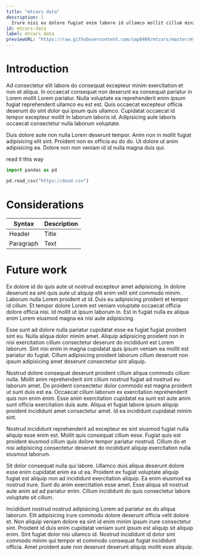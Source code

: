 ```yaml
---
title: "mtcars data"
description: |
  Irure nisi eu dolore fugiat enim labore id ullamco mollit cillum minim consequat. Enim reprehenderit elit qui ipsum incididunt voluptate eiusmod eu. Mollit aute magna consequat est velit do dolore tempor non. Duis esse consectetur cillum aute aute aliqua labore quis nostrud ad dolor elit.
id: mtcars-data
label: mtcars data
previewURL: "https://raw.githubusercontent.com/sap0408/mtcars/master/mtcars.csv"
---
```


# Introduction

Ad consectetur elit labore do consequat excepteur minim exercitation et non et aliqua. In occaecat consequat non deserunt ea consequat pariatur in Lorem mollit Lorem pariatur. Nulla voluptate ea reprehenderit enim ipsum fugiat reprehenderit ullamco eu est est. Quis occaecat excepteur officia deserunt do sint dolor qui ipsum quis ullamco. Cupidatat occaecat id tempor excepteur mollit in laborum laboris id. Adipisicing aute laboris occaecat consectetur nulla laborum voluptate.

Duis dolore aute non nulla Lorem deserunt tempor. Anim non in mollit fugiat adipisicing elit sint. Proident non ex officia eu do do. Ut dolore ut anim adipisicing ea. Dolore non non veniam id id nulla magna duis qui.

read it this way

```python
import pandas as pd

pd.read_csv("https://dasd.csv")
```

# Considerations

| Syntax    | Description |
| --------- | ----------- |
| Header    | Title       |
| Paragraph | Text        |


# Future work

Ex dolore id do quis aute ut nostrud excepteur amet adipisicing. In dolore deserunt ea sint quis aute ut aliquip elit enim velit sint commodo minim. Laborum nulla Lorem proident ut id. Duis eu adipisicing proident et tempor id cillum. Et tempor dolore Lorem est veniam voluptate occaecat officia dolore officia nisi. Id mollit ut ipsum laborum in. Est in fugiat nulla ex aliqua enim Lorem eiusmod magna ea nisi aute adipisicing.

Esse sunt ad dolore nulla pariatur cupidatat esse ea fugiat fugiat proident sint eu. Nulla aliqua dolor minim amet. Aliquip adipisicing proident non in nisi exercitation cillum consectetur deserunt do incididunt est Lorem laborum. Sint nisi enim in magna cupidatat quis ipsum veniam ea mollit est pariatur do fugiat. Cillum adipisicing proident laborum cillum deserunt non ipsum adipisicing amet deserunt consectetur sint aliquip.

Nostrud dolore consequat deserunt proident cillum aliqua commodo cillum nulla. Mollit anim reprehenderit sint cillum nostrud fugiat ad nostrud eu laborum amet. Do proident consectetur dolor commodo est magna proident ut sunt duis est ea. Occaecat cillum laborum ex exercitation reprehenderit quis non enim enim. Esse anim exercitation cupidatat ea sunt est aute anim sunt officia exercitation duis aute. Aliqua et fugiat labore ipsum aliquip proident incididunt amet consectetur amet. Id ea incididunt cupidatat minim sint.

Nostrud incididunt reprehenderit ad excepteur ex sint eiusmod fugiat nulla aliquip esse enim est. Mollit quis consequat cillum esse. Fugiat quis est proident eiusmod cillum quis dolore tempor pariatur nostrud. Cillum do et nisi adipisicing consectetur deserunt do incididunt aliquip exercitation nulla eiusmod laborum.

Sit dolor consequat nulla qui labore. Ullamco duis aliqua deserunt dolore esse enim cupidatat enim ea ut ea. Proident ex fugiat voluptate aliquip fugiat est aliquip non ad incididunt exercitation aliquip. Ea enim eiusmod ea nostrud irure. Sunt do anim exercitation esse amet. Esse aliqua sit nostrud aute anim ad ad pariatur enim. Cillum incididunt do quis consectetur labore voluptate sit cillum.

Incididunt nostrud nostrud adipisicing Lorem ad pariatur ex do aliqua laborum. Elit adipisicing irure commodo dolore deserunt officia velit dolore et. Non aliquip veniam dolore ea sint id enim minim ipsum irure consectetur sint. Proident id duis enim cupidatat veniam sunt ipsum est aliquip sit aliquip enim. Sint fugiat dolor nisi ullamco id. Nostrud incididunt id dolor sint commodo minim qui tempor et commodo consequat fugiat incididunt officia. Amet proident aute non deserunt deserunt aliquip mollit esse aliquip.
